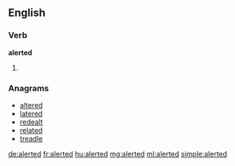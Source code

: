 ==English==

===Verb===
'''alerted'''

# {{past of|alert}}

===Anagrams===
* [[altered#English|altered]]
* [[latered#English|latered]]
* [[redealt#English|redealt]]
* [[related#English|related]]
* [[treadle#English|treadle]]

[[de:alerted]]
[[fr:alerted]]
[[hu:alerted]]
[[mg:alerted]]
[[ml:alerted]]
[[simple:alerted]]